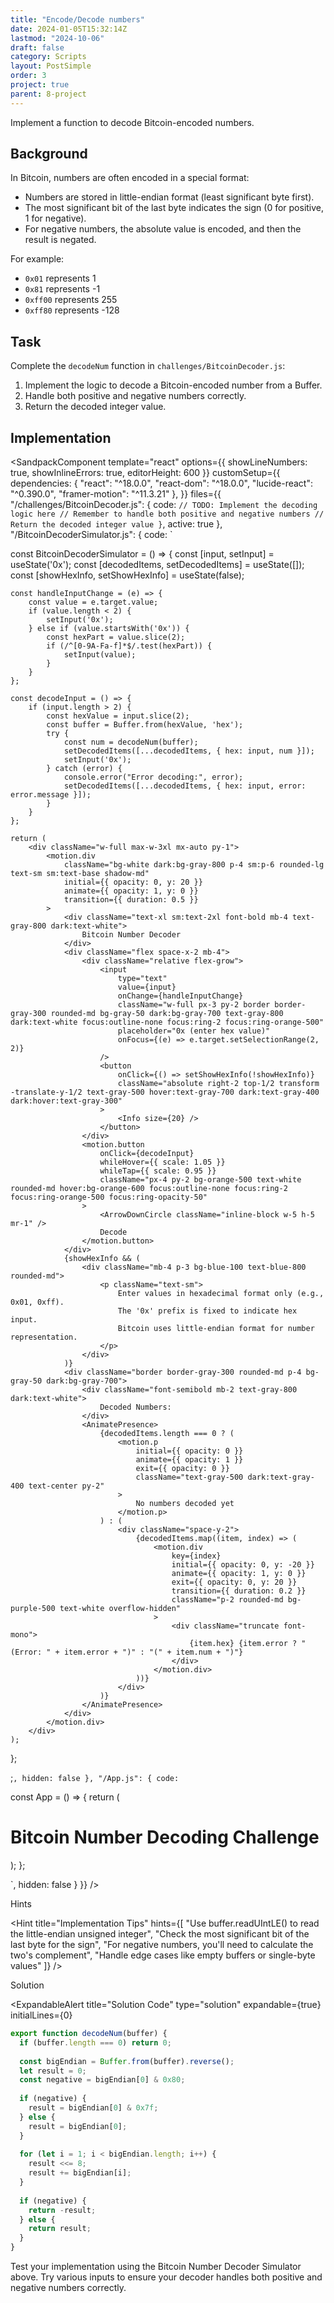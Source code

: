 ```yaml
---
title: "Encode/Decode numbers"
date: 2024-01-05T15:32:14Z
lastmod: "2024-10-06"
draft: false
category: Scripts
layout: PostSimple
order: 3
project: true
parent: 8-project
---
```


Implement a function to decode Bitcoin-encoded numbers.

## Background

In Bitcoin, numbers are often encoded in a special format:

-   Numbers are stored in little-endian format (least significant byte first).
-   The most significant bit of the last byte indicates the sign (0 for positive, 1 for negative).
-   For negative numbers, the absolute value is encoded, and then the result is negated.

For example:

-   `0x01` represents 1
-   `0x81` represents -1
-   `0xff00` represents 255
-   `0xff80` represents -128

## Task

Complete the `decodeNum` function in `challenges/BitcoinDecoder.js`:

1. Implement the logic to decode a Bitcoin-encoded number from a Buffer.
2. Handle both positive and negative numbers correctly.
3. Return the decoded integer value.

## Implementation

<SandpackComponent
  template="react"
  options={{
    showLineNumbers: true,
    showInlineErrors: true,
    editorHeight: 600
  }}
  customSetup={{
    dependencies: {
      "react": "^18.0.0",
      "react-dom": "^18.0.0",
      "lucide-react": "^0.390.0",
      "framer-motion": "^11.3.21"
    },
  }}
  files={{
    "/challenges/BitcoinDecoder.js": {
      code: `
    // TODO: Implement the decoding logic here
    // Remember to handle both positive and negative numbers
    // Return the decoded integer value
}
`,
      active: true
    },
    "/BitcoinDecoderSimulator.js": {
      code: `

const BitcoinDecoderSimulator = () => {
const [input, setInput] = useState('0x');
const [decodedItems, setDecodedItems] = useState([]);
const [showHexInfo, setShowHexInfo] = useState(false);

    const handleInputChange = (e) => {
        const value = e.target.value;
        if (value.length < 2) {
            setInput('0x');
        } else if (value.startsWith('0x')) {
            const hexPart = value.slice(2);
            if (/^[0-9A-Fa-f]*$/.test(hexPart)) {
                setInput(value);
            }
        }
    };

    const decodeInput = () => {
        if (input.length > 2) {
            const hexValue = input.slice(2);
            const buffer = Buffer.from(hexValue, 'hex');
            try {
                const num = decodeNum(buffer);
                setDecodedItems([...decodedItems, { hex: input, num }]);
                setInput('0x');
            } catch (error) {
                console.error("Error decoding:", error);
                setDecodedItems([...decodedItems, { hex: input, error: error.message }]);
            }
        }
    };

    return (
        <div className="w-full max-w-3xl mx-auto py-1">
            <motion.div
                className="bg-white dark:bg-gray-800 p-4 sm:p-6 rounded-lg text-sm sm:text-base shadow-md"
                initial={{ opacity: 0, y: 20 }}
                animate={{ opacity: 1, y: 0 }}
                transition={{ duration: 0.5 }}
            >
                <div className="text-xl sm:text-2xl font-bold mb-4 text-gray-800 dark:text-white">
                    Bitcoin Number Decoder
                </div>
                <div className="flex space-x-2 mb-4">
                    <div className="relative flex-grow">
                        <input
                            type="text"
                            value={input}
                            onChange={handleInputChange}
                            className="w-full px-3 py-2 border border-gray-300 rounded-md bg-gray-50 dark:bg-gray-700 text-gray-800 dark:text-white focus:outline-none focus:ring-2 focus:ring-orange-500"
                            placeholder="0x (enter hex value)"
                            onFocus={(e) => e.target.setSelectionRange(2, 2)}
                        />
                        <button
                            onClick={() => setShowHexInfo(!showHexInfo)}
                            className="absolute right-2 top-1/2 transform -translate-y-1/2 text-gray-500 hover:text-gray-700 dark:text-gray-400 dark:hover:text-gray-300"
                        >
                            <Info size={20} />
                        </button>
                    </div>
                    <motion.button
                        onClick={decodeInput}
                        whileHover={{ scale: 1.05 }}
                        whileTap={{ scale: 0.95 }}
                        className="px-4 py-2 bg-orange-500 text-white rounded-md hover:bg-orange-600 focus:outline-none focus:ring-2 focus:ring-orange-500 focus:ring-opacity-50"
                    >
                        <ArrowDownCircle className="inline-block w-5 h-5 mr-1" />
                        Decode
                    </motion.button>
                </div>
                {showHexInfo && (
                    <div className="mb-4 p-3 bg-blue-100 text-blue-800 rounded-md">
                        <p className="text-sm">
                            Enter values in hexadecimal format only (e.g., 0x01, 0xff).
                            The '0x' prefix is fixed to indicate hex input.
                            Bitcoin uses little-endian format for number representation.
                        </p>
                    </div>
                )}
                <div className="border border-gray-300 rounded-md p-4 bg-gray-50 dark:bg-gray-700">
                    <div className="font-semibold mb-2 text-gray-800 dark:text-white">
                        Decoded Numbers:
                    </div>
                    <AnimatePresence>
                        {decodedItems.length === 0 ? (
                            <motion.p
                                initial={{ opacity: 0 }}
                                animate={{ opacity: 1 }}
                                exit={{ opacity: 0 }}
                                className="text-gray-500 dark:text-gray-400 text-center py-2"
                            >
                                No numbers decoded yet
                            </motion.p>
                        ) : (
                            <div className="space-y-2">
                                {decodedItems.map((item, index) => (
                                    <motion.div
                                        key={index}
                                        initial={{ opacity: 0, y: -20 }}
                                        animate={{ opacity: 1, y: 0 }}
                                        exit={{ opacity: 0, y: 20 }}
                                        transition={{ duration: 0.2 }}
                                        className="p-2 rounded-md bg-purple-500 text-white overflow-hidden"
                                    >
                                        <div className="truncate font-mono">
                                            {item.hex} {item.error ? "(Error: " + item.error + ")" : "(" + item.num + ")"}
                                        </div>
                                    </motion.div>
                                ))}
                            </div>
                        )}
                    </AnimatePresence>
                </div>
            </motion.div>
        </div>
    );

};

;`,
      hidden: false
    },
    "/App.js": {
      code: `

const App = () => {
return (

<div className="p-4">
    <h1 className="text-2xl font-bold mb-4">
        Bitcoin Number Decoding Challenge
    </h1>
    <BitcoinDecoderSimulator />
</div>
); };

`,
      hidden: false
    }
  }}
/>

Hints

<Hint
    title="Implementation Tips"
    hints={[
        "Use buffer.readUIntLE() to read the little-endian unsigned integer",
        "Check the most significant bit of the last byte for the sign",
        "For negative numbers, you'll need to calculate the two's complement",
        "Handle edge cases like empty buffers or single-byte values"
    ]}
/>

Solution

<ExpandableAlert
title="Solution Code"
type="solution"
expandable={true}
initialLines={0}
>
```javascript
export function decodeNum(buffer) {
  if (buffer.length === 0) return 0;
  
  const bigEndian = Buffer.from(buffer).reverse();
  let result = 0;
  const negative = bigEndian[0] & 0x80;
  
  if (negative) {
    result = bigEndian[0] & 0x7f;
  } else {
    result = bigEndian[0];
  }
  
  for (let i = 1; i < bigEndian.length; i++) {
    result <<= 8;
    result += bigEndian[i];
  }
  
  if (negative) {
    return -result;
  } else {
    return result;
  }
}
```
</ExpandableAlert>

Test your implementation using the Bitcoin Number Decoder Simulator above. Try various inputs to ensure your decoder handles both positive and negative numbers correctly.
